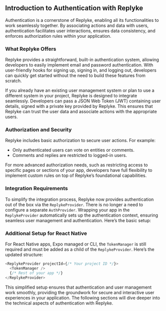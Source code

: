 ## Introduction to Authentication with Replyke

Authentication is a cornerstone of Replyke, enabling all its functionalities to work seamlessly together. By associating actions and data with users, authentication facilitates user interactions, ensures data consistency, and enforces authorization rules within your application.

### What Replyke Offers

Replyke provides a straightforward, built-in authentication system, allowing developers to easily implement email and password authentication. With user-friendly hooks for signing up, signing in, and logging out, developers can quickly get started without the need to build these features from scratch.

If you already have an existing user management system or plan to use a different system in your project, Replyke is designed to integrate seamlessly. Developers can pass a JSON Web Token (JWT) containing user details, signed with a private key provided by Replyke. This ensures that Replyke can trust the user data and associate actions with the appropriate users.

### Authorization and Security

Replyke includes basic authorization to secure user actions. For example:

- Only authenticated users can vote on entities or comments.
- Comments and replies are restricted to logged-in users.

For more advanced authorization needs, such as restricting access to specific pages or sections of your app, developers have full flexibility to implement custom rules on top of Replyke’s foundational capabilities.

### Integration Requirements

To simplify the integration process, Replyke now provides authentication out of the box via the `ReplykeProvider`. There is no longer a need to configure a separate `AuthProvider`. Wrapping your app in the `ReplykeProvider` automatically sets up the authentication context, ensuring seamless user management and authentication. Here’s the basic setup:

### Additional Setup for React Native

For React Native apps, Expo managed or CLI, the `TokenManager` is still required and must be added as a child of the `ReplykeProvider`. Here’s the updated structure:

```javascript
<ReplykeProvider projectId={/* Your project ID */}>
  <TokenManager />
  {/* Rest of your app */}
</ReplykeProvider>
```

This simplified setup ensures that authentication and user management work smoothly, providing the groundwork for secure and interactive user experiences in your application. The following sections will dive deeper into the technical aspects of authentication with Replyke.